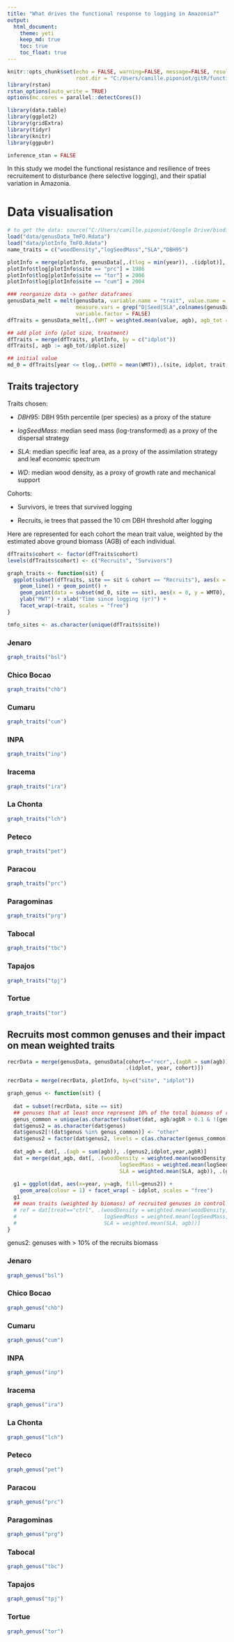```yaml
---
title: "What drives the functional response to logging in Amazonia?"
output: 
  html_document:
    theme: yeti
    keep_md: true
    toc: true
    toc_float: true
---
```


```r
knitr::opts_chunk$set(echo = FALSE, warning=FALSE, message=FALSE, results='hide',
                      root.dir = "C:/Users/camille.piponiot/gitR/functional_trajectories_TmFO")
library(rstan)
rstan_options(auto_write = TRUE)
options(mc.cores = parallel::detectCores())

library(data.table)
library(ggplot2)
library(gridExtra)
library(tidyr)
library(knitr)
library(ggpubr)

inference_stan = FALSE
```


In this study we model the functional resistance and resilience of trees recruitement to disturbance (here selective logging), and their spatial variation in Amazonia. 

# Data visualisation

```r
# to get the data: source("C:/Users/camille.piponiot/Google Drive/biodiversity/codes/get_metadata.R")
load("data/genusData_TmFO.Rdata")
load("data/plotInfo_TmFO.Rdata")
name_traits = c("woodDensity","logSeedMass","SLA","DBH95")

plotInfo = merge(plotInfo, genusData[,.(tlog = min(year)), .(idplot)], by = "idplot")
plotInfo$tlog[plotInfo$site == "prc"] = 1986
plotInfo$tlog[plotInfo$site == "tor"] = 2006
plotInfo$tlog[plotInfo$site == "cum"] = 2004

### reorganize data -> gather dataframes
genusData_melt = melt(genusData, variable.name = "trait", value.name = "value", 
                      measure.vars = grep("D|Seed|SLA",colnames(genusData)), 
                      variable.factor = FALSE)
dfTraits = genusData_melt[,.(WMT = weighted.mean(value, agb), agb_tot = sum(agb)),.(idplot, year, trait, cohort)]

## add plot info (plot size, treatment)
dfTraits = merge(dfTraits, plotInfo, by = c("idplot"))
dfTraits[, agb := agb_tot/idplot.size]

## initial value
md_0 = dfTraits[year <= tlog,.(WMT0 = mean(WMT)),.(site, idplot, trait, treat)]

```

## Traits trajectory {.tabset .tabset-fade .tabset-pills}

Traits chosen: 

- $DBH95$: DBH 95th percentile (per species) as a proxy of the stature

- $logSeedMass$: median seed mass (log-transformed) as a proxy of the dispersal strategy

- $SLA$: median specific leaf area, as a proxy of the assimilation strategy and leaf economic spectrum

- $WD$: median wood density, as a proxy of growth rate and mechanical support

Cohorts: 

- Survivors, ie trees that survived logging

- Recruits, ie trees that passed the 10 cm DBH threshold after logging

Here are represented for each cohort the mean trait value, weighted by the estimated above ground biomass (AGB) of each individual.

```r
dfTraits$cohort <- factor(dfTraits$cohort)
levels(dfTraits$cohort) <- c("Recruits", "Survivors")

graph_traits <- function(sit) {
  ggplot(subset(dfTraits, site == sit & cohort == "Recruits"), aes(x = year - tlog, y = WMT, group = idplot, colour = treat)) + 
    geom_line() + geom_point() + 
    geom_point(data = subset(md_0, site == sit), aes(x = 0, y = WMT0), pch = 1, cex = 5) + 
    ylab("MWT") + xlab("Time since logging (yr)") +
    facet_wrap(~trait, scales = "free")
}

tmfo_sites <- as.character(unique(dfTraits$site))
```

### Jenaro 
```r
graph_traits("bsl")
```

### Chico Bocao 
```r
graph_traits("chb")
```

### Cumaru 
```r
graph_traits("cum")
```

### INPA 
```r
graph_traits("inp")
```

### Iracema 
```r
graph_traits("ira")
```

### La Chonta 
```r
graph_traits("lch")
```

### Peteco 
```r
graph_traits("pet")
```

### Paracou 
```r
graph_traits("prc")
```

### Paragominas 
```r
graph_traits("prg")
```

### Tabocal 
```r
graph_traits("tbc")
```

### Tapajos 
```r
graph_traits("tpj")
```

### Tortue 
```r
graph_traits("tor")
```


## Recruits most common genuses and their impact on mean weighted traits {.tabset .tabset-pills}

```r

recrData = merge(genusData, genusData[cohort=="recr",.(agbR = sum(agb)),
                                      .(idplot, year, cohort)])

recrData = merge(recrData, plotInfo, by=c("site", "idplot"))
```

```r
graph_genus <- function(sit) {
  
  dat = subset(recrData, site == sit)
  ## genuses that at least once represent 10% of the total biomass of recruits
  genus_common = unique(as.character(subset(dat, agb/agbR > 0.1 & !(genus %in% c("Oenocarpus", "Indet", NA)))$genus))
  dat$genus2 = as.character(dat$genus)
  dat$genus2[!(dat$genus %in% genus_common)] <- "other"
  dat$genus2 = factor(dat$genus2, levels = c(as.character(genus_common), "other") )
  
  dat_agb = dat[, .(agb = sum(agb)), .(genus2,idplot,year,agbR)]
  dat = merge(dat_agb, dat[, .(woodDensity = weighted.mean(woodDensity, agb),
                                    logSeedMass = weighted.mean(logSeedMass, agb),
                                    SLA = weighted.mean(SLA, agb)), .(genus2)])
  
  g1 = ggplot(dat, aes(x=year, y=agb, fill=genus2)) + 
    geom_area(colour = 1) + facet_wrap( ~ idplot, scales = "free")
  g1
  ## mean traits (weighted by biomass) of recruited genuses in control plots -> reference (= white color in plots)
  # ref = dat[treat=="ctrl", .(woodDensity = weighted.mean(woodDensity, agb),
  #                            logSeedMass = weighted.mean(logSeedMass, agb),
  #                            SLA = weighted.mean(SLA, agb))]
}

```

genus2: genuses with > 10% of the recruits biomass

### Jenaro 
```r
graph_genus("bsl")
```

### Chico Bocao 
```r
graph_genus("chb")
```

### Cumaru 
```r
graph_genus("cum")
```

### INPA 
```r
graph_genus("inp")
```

### Iracema 
```r
graph_genus("ira")
```

### La Chonta 
```r
graph_genus("lch")
```

### Peteco 
```r
graph_genus("pet")
```

### Paracou 
```r
graph_genus("prc")
```

### Paragominas 
```r
graph_genus("prg")
```

### Tabocal 
```r
graph_genus("tbc")
```

### Tapajos 
```r
graph_genus("tpj")
```

### Tortue 
```r
graph_genus("tor")
```

